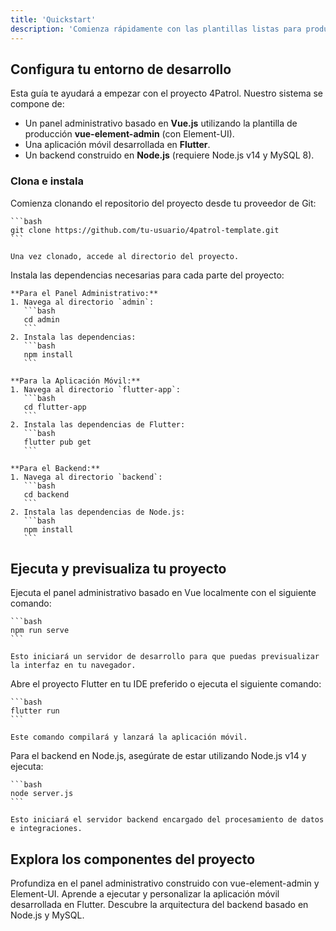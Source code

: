 ```yaml
---
title: 'Quickstart'
description: 'Comienza rápidamente con las plantillas listas para producción del panel administrativo, la app móvil y el backend de 4Patrol'
---
```


## Configura tu entorno de desarrollo

Esta guía te ayudará a empezar con el proyecto 4Patrol. Nuestro sistema se compone de:
- Un panel administrativo basado en **Vue.js** utilizando la plantilla de producción **vue-element-admin** (con Element-UI).
- Una aplicación móvil desarrollada en **Flutter**.
- Un backend construido en **Node.js** (requiere Node.js v14 y MySQL 8).

### Clona e instala

<AccordionGroup>
  <Accordion icon="github" title="Clona el repositorio">
    Comienza clonando el repositorio del proyecto desde tu proveedor de Git:
    
    ```bash
    git clone https://github.com/tu-usuario/4patrol-template.git
    ```
    
    Una vez clonado, accede al directorio del proyecto.
  </Accordion>
  <Accordion icon="code" title="Instala las dependencias">
    Instala las dependencias necesarias para cada parte del proyecto:
    
    **Para el Panel Administrativo:**
    1. Navega al directorio `admin`:
       ```bash
       cd admin
       ```
    2. Instala las dependencias:
       ```bash
       npm install
       ```
    
    **Para la Aplicación Móvil:**
    1. Navega al directorio `flutter-app`:
       ```bash
       cd flutter-app
       ```
    2. Instala las dependencias de Flutter:
       ```bash
       flutter pub get
       ```
    
    **Para el Backend:**
    1. Navega al directorio `backend`:
       ```bash
       cd backend
       ```
    2. Instala las dependencias de Node.js:
       ```bash
       npm install
       ```
  </Accordion>
</AccordionGroup>

## Ejecuta y previsualiza tu proyecto

<AccordionGroup>
  <Accordion icon="eye" title="Inicia el Panel Administrativo">
    Ejecuta el panel administrativo basado en Vue localmente con el siguiente comando:
    
    ```bash
    npm run serve
    ```
    
    Esto iniciará un servidor de desarrollo para que puedas previsualizar la interfaz en tu navegador.
  </Accordion>
  <Accordion icon="mobile-alt" title="Ejecuta la Aplicación Móvil">
    Abre el proyecto Flutter en tu IDE preferido o ejecuta el siguiente comando:
    
    ```bash
    flutter run
    ```
    
    Este comando compilará y lanzará la aplicación móvil.
  </Accordion>
  <Accordion icon="server" title="Inicia el Backend">
    Para el backend en Node.js, asegúrate de estar utilizando Node.js v14 y ejecuta:
    
    ```bash
    node server.js
    ```
    
    Esto iniciará el servidor backend encargado del procesamiento de datos e integraciones.
  </Accordion>
</AccordionGroup>

## Explora los componentes del proyecto

<CardGroup>
  <Card title="Panel Administrativo basado en Vue" icon="desktop" href="/sistema/admin-panel">
    Profundiza en el panel administrativo construido con vue-element-admin y Element-UI.
  </Card>
  <Card title="Aplicación Móvil en Flutter" icon="mobile" href="/sistema/mobile-app">
    Aprende a ejecutar y personalizar la aplicación móvil desarrollada en Flutter.
  </Card>
  <Card title="Backend en Node.js" icon="server" href="/sistema/backend">
    Descubre la arquitectura del backend basado en Node.js y MySQL.
  </Card>
</CardGroup>



